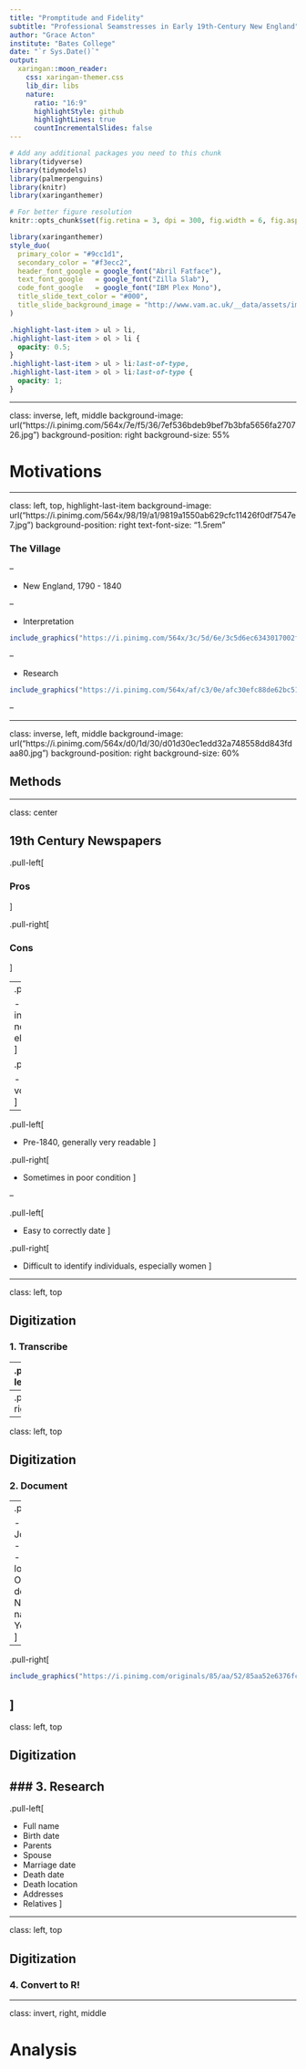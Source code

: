 ```yaml
---
title: "Promptitude and Fidelity"
subtitle: "Professional Seamstresses in Early 19th-Century New England"
author: "Grace Acton"
institute: "Bates College"
date: "`r Sys.Date()`"
output:
  xaringan::moon_reader:
    css: xaringan-themer.css
    lib_dir: libs
    nature:
      ratio: "16:9"
      highlightStyle: github
      highlightLines: true
      countIncrementalSlides: false
---
```


```r
# Add any additional packages you need to this chunk
library(tidyverse)
library(tidymodels)
library(palmerpenguins)
library(knitr)
library(xaringanthemer)
```

```r
# For better figure resolution
knitr::opts_chunk$set(fig.retina = 3, dpi = 300, fig.width = 6, fig.asp = 0.618, out.width = "80%")
```

```r
library(xaringanthemer)
style_duo(
  primary_color = "#9cc1d1",
  secondary_color = "#f3ecc2",
  header_font_google = google_font("Abril Fatface"),
  text_font_google   = google_font("Zilla Slab"),
  code_font_google   = google_font("IBM Plex Mono"),
  title_slide_text_color = "#000",
  title_slide_background_image = "http://www.vam.ac.uk/__data/assets/image/0004/184351/2006al7146_laura_ashley_decorator_collection_wallpaper.jpg"
)
```

```css
.highlight-last-item > ul > li,
.highlight-last-item > ol > li {
  opacity: 0.5;
}
.highlight-last-item > ul > li:last-of-type,
.highlight-last-item > ol > li:last-of-type {
  opacity: 1;
}
```

---

class: inverse, left, middle
background-image: url("https://i.pinimg.com/564x/7e/f5/36/7ef536bdeb9bef7b3bfa5656fa270726.jpg")
background-position: right
background-size: 55%


# Motivations

---

class: left, top, highlight-last-item
background-image: url("https://i.pinimg.com/564x/98/19/a1/9819a1550ab629cfc11426f0df7547e7.jpg")
background-position: right
text-font-size: "1.5rem"

### The Village

--

- New England, 1790 - 1840

--

- Interpretation
```r
include_graphics("https://i.pinimg.com/564x/3c/5d/6e/3c5d6ec6343017002f6dfc76a12468cf.jpg")
```

--

- Research
```r
include_graphics("https://i.pinimg.com/564x/af/c3/0e/afc30efc88de62bc510242358f868f03.jpg")
```

--

---

class: inverse, left, middle
background-image: url("https://i.pinimg.com/564x/d0/1d/30/d01d30ec1edd32a748558dd843fdaa80.jpg")
background-position: right
background-size: 60%


## Methods

---

class: center

## 19th Century Newspapers

.pull-left[

### Pros
]

.pull-right[

### Cons 
]

--
.pull-left[

- Contain information not found elsewhere
]

.pull-right[

- New vocabulary
]

--

.pull-left[

- Pre-1840, generally very readable
]

.pull-right[

- Sometimes in poor condition
]

--

.pull-left[

- Easy to correctly date
]

.pull-right[

- Difficult to identify individuals, especially women
]

---

class: left, top

## Digitization

### 1. Transcribe

--
.pull-left[
```r
include_graphics("https://i.pinimg.com/564x/c6/3f/79/c63f7952e1e7b8f42920bf34b9ad1c0f.jpg")
```
]

--
.pull-right[
```r
include_graphics("https://i.pinimg.com/564x/89/3b/2b/893b2b2487c4e133c7d2d87c7a63f612.jpg")
```
]

---

class: left, top

## Digitization

### 2. Document

--
.pull-left[

- Name
- Job title(s)
- Address
- Type of location
- Other details
- Newspaper name
- Year of ad
]
--

.pull-right[
```r
include_graphics("https://i.pinimg.com/originals/85/aa/52/85aa52e6376fcbfeda5ec72b3a7fc6e9.jpg")
```
]
---

class: left, top

## Digitization

### 3. Research
--

.pull-left[

- Full name
- Birth date
- Parents
- Spouse
- Marriage date
- Death date
- Death location
- Addresses
- Relatives 
]

---

class: left, top

## Digitization

### 4. Convert to R!

---

class: invert, right, middle

# Analysis


